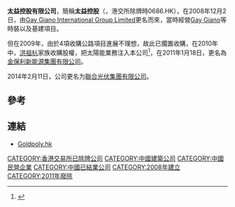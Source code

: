 '''太益控股有限公司'''，簡稱'''太益控股'''（'''{{lang-en|Time Infrastructure Holdings Limited}}'''，港交所除牌時0686.HK），在2008年12月2日，由[[Gay_Giano_International_Group_Limited|Gay Giano International Group Limited]]更名而來，當時經營[[Gay_Giano|Gay Giano]]等時裝以及基建項目。

但在2009年，由於4項收購公路項目進展不理想，故此已擱置收購，在2010年中，[[洪祖杭|洪祖杭]]家族收購股權，把太陽能業務注入本公司<ref>{{Cite web |url=http://www.mpfinance.com/htm/Finance/20100721/News/ec_eca1.htm |title=洪祖杭太陽能電池借殼上市 股權全售太益 將配股籌1.4億 明報 |accessdate=2011-12-10 |archive-date=2010-07-24 |archive-url=https://web.archive.org/web/20100724091409/http://www.mpfinance.com/htm/Finance/20100721/News/ec_eca1.htm |dead-url=no }}</ref>，在2011年1月18日，更名為[[金保利新能源集團有限公司|金保利新能源集團有限公司]]。

2014年2月11日，公司更名为[[聯合光伏集團有限公司|聯合光伏集團有限公司]]。

==參考==
{{reflist}}

==連結==
*[https://web.archive.org/web/20141203162339/http://www.goldpoly.hk/ Goldpoly.hk]

[[CATEGORY:香港交易所已除牌公司|CATEGORY:香港交易所已除牌公司]]
[[CATEGORY:中國建築公司|CATEGORY:中國建築公司]]
[[CATEGORY:中國民營企業|CATEGORY:中國民營企業]]
[[CATEGORY:中國已結業公司|CATEGORY:中國已結業公司]]
[[CATEGORY:2008年建立|CATEGORY:2008年建立]]
[[CATEGORY:2011年廢除|CATEGORY:2011年廢除]]